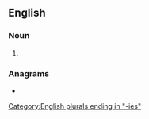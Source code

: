==English==

===Noun===
{{head|en|noun plural form}}

# {{plural of|opsony|lang=en}}

===Anagrams===
* {{anagrams|en|a=einoopss|opsonise|spoonies}}

[[Category:English plurals ending in "-ies"]]